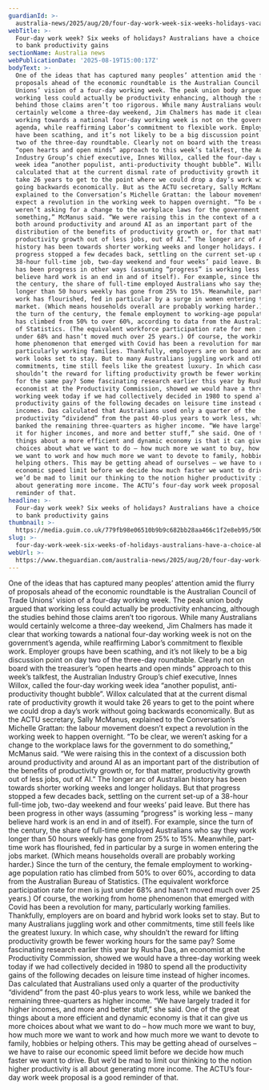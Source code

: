 ```yaml
---
guardianId: >-
  australia-news/2025/aug/20/four-day-work-week-six-weeks-holidays-vacation-australia-boost-improve-productivity
webTitle: >-
  Four-day work week? Six weeks of holidays? Australians have a choice about how
  to bank productivity gains
sectionName: Australia news
webPublicationDate: '2025-08-19T15:00:17Z'
bodyText: >-
  One of the ideas that has captured many peoples’ attention amid the flurry of
  proposals ahead of the economic roundtable is the Australian Council of Trade
  Unions’ vision of a four-day working week. The peak union body argued that
  working less could actually be productivity enhancing, although the studies
  behind those claims aren’t too rigorous. While many Australians would
  certainly welcome a three-day weekend, Jim Chalmers has made it clear that
  working towards a national four-day working week is not on the government’s
  agenda, while reaffirming Labor’s commitment to flexible work. Employer groups
  have been scathing, and it’s not likely to be a big discussion point on day
  two of the three-day roundtable. Clearly not on board with the treasurer’s
  “open hearts and open minds” approach to this week’s talkfest, the Australian
  Industry Group’s chief executive, Innes Willox, called the four-day working
  week idea “another populist, anti-productivity thought bubble”. Willox
  calculated that at the current dismal rate of productivity growth it would
  take 26 years to get to the point where we could drop a day’s work without
  going backwards economically. But as the ACTU secretary, Sally McManus,
  explained to the Conversation’s Michelle Grattan: the labour movement doesn’t
  expect a revolution in the working week to happen overnight. “To be clear, we
  weren’t asking for a change to the workplace laws for the government to do
  something,” McManus said. “We were raising this in the context of a discussion
  both around productivity and around AI as an important part of the
  distribution of the benefits of productivity growth or, for that matter,
  productivity growth out of less jobs, out of AI.” The longer arc of Australian
  history has been towards shorter working weeks and longer holidays. But that
  progress stopped a few decades back, settling on the current set-up of a
  38-hour full-time job, two-day weekend and four weeks’ paid leave. But there
  has been progress in other ways (assuming “progress” is working less – many
  believe hard work is an end in and of itself). For example, since the turn of
  the century, the share of full-time employed Australians who say they work
  longer than 50 hours weekly has gone from 25% to 15%. Meanwhile, part-time
  work has flourished, fed in particular by a surge in women entering the jobs
  market. (Which means households overall are probably working harder.) Since
  the turn of the century, the female employment to working-age population ratio
  has climbed from 50% to over 60%, according to data from the Australian Bureau
  of Statistics. (The equivalent workforce participation rate for men is just
  under 68% and hasn’t moved much over 25 years.) Of course, the working from
  home phenomenon that emerged with Covid has been a revolution for many,
  particularly working families. Thankfully, employers are on board and hybrid
  work looks set to stay. But to many Australians juggling work and other
  commitments, time still feels like the greatest luxury. In which case, why
  shouldn’t the reward for lifting productivity growth be fewer working hours
  for the same pay? Some fascinating research earlier this year by Rusha Das, an
  economist at the Productivity Commission, showed we would have a three-day
  working week today if we had collectively decided in 1980 to spend all the
  productivity gains of the following decades on leisure time instead of higher
  incomes. Das calculated that Australians used only a quarter of the
  productivity “dividend” from the past 40-plus years to work less, while we
  banked the remaining three-quarters as higher income. “We have largely traded
  it for higher incomes, and more and better stuff,” she said. One of the great
  things about a more efficient and dynamic economy is that it can give us more
  choices about what we want to do – how much more we want to buy, how much more
  we want to work and how much more we want to devote to family, hobbies or
  helping others. This may be getting ahead of ourselves – we have to raise our
  economic speed limit before we decide how much faster we want to drive. But
  we’d be mad to limit our thinking to the notion higher productivity is all
  about generating more income. The ACTU’s four-day work week proposal is a good
  reminder of that.
headline: >-
  Four-day work week? Six weeks of holidays? Australians have a choice about how
  to bank productivity gains
thumbnail: >-
  https://media.guim.co.uk/779fb98e06510b9b9c682bb28aa466c1f2e8eb95/500_0_5000_4000/500.jpg
slug: >-
  four-day-work-week-six-weeks-of-holidays-australians-have-a-choice-about-how-to-bank-productivity-gains
webUrl: >-
  https://www.theguardian.com/australia-news/2025/aug/20/four-day-work-week-six-weeks-holidays-vacation-australia-boost-improve-productivity
---
```

One of the ideas that has captured many peoples’ attention amid the flurry of proposals ahead of the economic roundtable is the Australian Council of Trade Unions’ vision of a four-day working week. The peak union body argued that working less could actually be productivity enhancing, although the studies behind those claims aren’t too rigorous. While many Australians would certainly welcome a three-day weekend, Jim Chalmers has made it clear that working towards a national four-day working week is not on the government’s agenda, while reaffirming Labor’s commitment to flexible work. Employer groups have been scathing, and it’s not likely to be a big discussion point on day two of the three-day roundtable. Clearly not on board with the treasurer’s “open hearts and open minds” approach to this week’s talkfest, the Australian Industry Group’s chief executive, Innes Willox, called the four-day working week idea “another populist, anti-productivity thought bubble”. Willox calculated that at the current dismal rate of productivity growth it would take 26 years to get to the point where we could drop a day’s work without going backwards economically. But as the ACTU secretary, Sally McManus, explained to the Conversation’s Michelle Grattan: the labour movement doesn’t expect a revolution in the working week to happen overnight. “To be clear, we weren’t asking for a change to the workplace laws for the government to do something,” McManus said. “We were raising this in the context of a discussion both around productivity and around AI as an important part of the distribution of the benefits of productivity growth or, for that matter, productivity growth out of less jobs, out of AI.” The longer arc of Australian history has been towards shorter working weeks and longer holidays. But that progress stopped a few decades back, settling on the current set-up of a 38-hour full-time job, two-day weekend and four weeks’ paid leave. But there has been progress in other ways (assuming “progress” is working less – many believe hard work is an end in and of itself). For example, since the turn of the century, the share of full-time employed Australians who say they work longer than 50 hours weekly has gone from 25% to 15%. Meanwhile, part-time work has flourished, fed in particular by a surge in women entering the jobs market. (Which means households overall are probably working harder.) Since the turn of the century, the female employment to working-age population ratio has climbed from 50% to over 60%, according to data from the Australian Bureau of Statistics. (The equivalent workforce participation rate for men is just under 68% and hasn’t moved much over 25 years.) Of course, the working from home phenomenon that emerged with Covid has been a revolution for many, particularly working families. Thankfully, employers are on board and hybrid work looks set to stay. But to many Australians juggling work and other commitments, time still feels like the greatest luxury. In which case, why shouldn’t the reward for lifting productivity growth be fewer working hours for the same pay? Some fascinating research earlier this year by Rusha Das, an economist at the Productivity Commission, showed we would have a three-day working week today if we had collectively decided in 1980 to spend all the productivity gains of the following decades on leisure time instead of higher incomes. Das calculated that Australians used only a quarter of the productivity “dividend” from the past 40-plus years to work less, while we banked the remaining three-quarters as higher income. “We have largely traded it for higher incomes, and more and better stuff,” she said. One of the great things about a more efficient and dynamic economy is that it can give us more choices about what we want to do – how much more we want to buy, how much more we want to work and how much more we want to devote to family, hobbies or helping others. This may be getting ahead of ourselves – we have to raise our economic speed limit before we decide how much faster we want to drive. But we’d be mad to limit our thinking to the notion higher productivity is all about generating more income. The ACTU’s four-day work week proposal is a good reminder of that.
